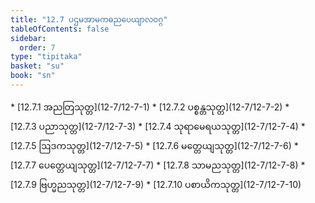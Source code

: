 ```yaml
---
title: "12.7 ပဌမအာမကဓညပေယျာလဝဂ္ဂ"
tableOfContents: false
sidebar:
  order: 7
type: "tipitaka"
basket: "su"
book: "sn"
---
```



<DynamicBreadcrumb />



<TableOfContents book="sn" section="12.7">
* [12.7.1 အညတြသုတ္တ](12-7/12-7-1)
* [12.7.2 ပစ္စန္တသုတ္တ](12-7/12-7-2)
* [12.7.3 ပညာသုတ္တ](12-7/12-7-3)
* [12.7.4 သုရာမေရယသုတ္တ](12-7/12-7-4)
* [12.7.5 ဩဒကသုတ္တ](12-7/12-7-5)
* [12.7.6 မတ္တေယျသုတ္တ](12-7/12-7-6)
* [12.7.7 ပေတ္တေယျသုတ္တ](12-7/12-7-7)
* [12.7.8 သာမညသုတ္တ](12-7/12-7-8)
* [12.7.9 ဗြဟ္မညသုတ္တ](12-7/12-7-9)
* [12.7.10 ပစာယိကသုတ္တ](12-7/12-7-10)
</TableOfContents>